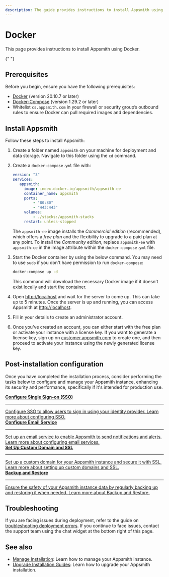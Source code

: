 ```yaml
---
description: The guide provides instructions to install Appsmith using Docker.
---
```


# Docker

This page provides instructions to install Appsmith using Docker.

<VideoEmbed
  host="youtube"
  videoId="Tde7GqE6FQQ"
  title="How to install Appsmith using Docker"
  caption="How to install Appsmith using Docker Compose"
/>{" "}

## Prerequisites

Before you begin, ensure you have the following prerequisites:

- [Docker](https://docs.docker.com/get-docker/) (version 20.10.7 or later)
- [Docker-Compose](https://docs.docker.com/compose/install/) (version 1.29.2 or later)
- Whitelist `cs.appsmith.com` in your firewall or security group’s outbound rules to ensure Docker can pull required images and dependencies.

## Install Appsmith

Follow these steps to install Appsmith:

1. Create a folder named `appsmith` on your machine for deployment and data storage. Navigate to this folder using the `cd` command.

2. Create a `docker-compose.yml` file with:

   ```yaml
   version: "3"
   services:
      appsmith:
        image: index.docker.io/appsmith/appsmith-ee
        container_name: appsmith
        ports:
            - "80:80"
            - "443:443"
        volumes:
            - ./stacks:/appsmith-stacks
        restart: unless-stopped
   ```

   The `appsmith-ee` image installs the _Commercial edition_ (recommended), which offers a _free plan_ and the flexibility to upgrade to a paid plan at any point. To install the _Community edition_, replace `appsmith-ee` with `appsmith-ce` in the image attribute within the `docker-compose.yml` file.

3. Start the Docker container by using the below command. You may need to use `sudo` if you don't have permission to run `docker-compose`:

   ```bash
   docker-compose up -d
   ```

   This command will download the necessary Docker image if it doesn't exist locally and start the container.

4. Open [http://localhost](http://localhost) and wait for the server to come up. This can take up to 5 minutes. Once the server is up and running, you can access Appsmith at [http://localhost](http://localhost).

5. Fill in your details to create an administrator account.

6. Once you've created an account, you can either start with the free plan or activate your instance with a license key. If you want to generate a license key, sign up on [customer.appsmith.com](https://customer.appsmith.com) to create one, and then proceed to activate your instance using the newly generated license key.

## Post-installation configuration

Once you have completed the installation process, consider performing the tasks below to configure and manage your Appsmith instance, enhancing its security and performance, specifically if it's intended for production use.
<br/>
<div className="containerGridSampleApp">
  <a className="containerAnchor containerColumnSampleApp columnGrid column-one" href="/getting-started/setup/instance-configuration/authentication">
    <div className="containerHead">
      <div className="containerHeading">
        <strong>Configure Single Sign-on (SSO)</strong>
      </div>
    </div>
    <hr className="gradient-hr" />
    <div className="containerDescription">
      Configure SSO to allow users to sign in using your identity provider. Learn more about configuring SSO.
    </div>
  </a>

  <a className="containerAnchor containerColumnSampleApp columnGrid column-two" href="/getting-started/setup/instance-configuration/email">
    <div className="containerHead">
      <div className="containerHeading">
        <strong>Configure Email Service</strong>
      </div>
    </div>
    <hr className="gradient-hr" />
    <div className="containerDescription">
      Set up an email service to enable Appsmith to send notifications and alerts. Learn more about configuring email services.
    </div>
  </a>
</div>

<div className="containerGridSampleApp">
  <a className="containerAnchor containerColumnSampleApp columnGrid column-one" href="/getting-started/setup/instance-configuration/custom-domain">
    <div className="containerHead">
      <div className="containerHeading">
        <strong>Set Up Custom Domain and SSL</strong>
      </div>
    </div>
    <hr className="gradient-hr" />
    <div className="containerDescription">
      Set up a custom domain for your Appsmith instance and secure it with SSL. Learn more about setting up custom domains and SSL.
    </div>
  </a>

  <a className="containerAnchor containerColumnSampleApp columnGrid column-two" href="/getting-started/setup/instance-management/appsmithctl">
    <div className="containerHead">
      <div className="containerHeading">
        <strong>Backup and Restore</strong>
      </div>
    </div>
    <hr className="gradient-hr" />
    <div className="containerDescription">
      Ensure the safety of your Appsmith instance data by regularly backing up and restoring it when needed. Learn more about Backup and Restore.
    </div>
  </a>
</div>


## Troubleshooting

If you are facing issues during deployment, refer to the guide on [troubleshooting deployment errors](/help-and-support/troubleshooting-guide/deployment-errors). If you continue to face issues, contact the support team using the chat widget at the bottom right of this page.

## See also

- [Manage Installation](/getting-started/setup/instance-configuration): Learn how to manage your Appsmith instance.
- [Upgrade Installation Guides](/getting-started/setup/instance-management/): Learn how to upgrade your Appsmith installation.
